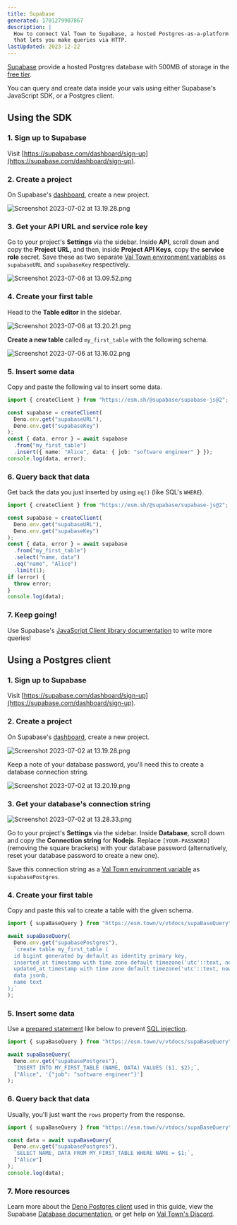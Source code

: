```yaml
---
title: Supabase
generated: 1701279907867
description: |
  How to connect Val Town to Supabase, a hosted Postgres-as-a-platform
  that lets you make queries via HTTP.
lastUpdated: 2023-12-22
---
```


[Supabase](https://supabase.com/) provide a hosted Postgres database with 500MB
of storage in the [free tier](https://supabase.com/pricing).

You can query and create data inside your vals using either Supabase's
JavaScript SDK, or a Postgres client.

## Using the SDK

### 1. Sign up to Supabase

Visit
[https://supabase.com/dashboard/sign-up](https://supabase.com/dashboard/sign-up).

### 2. Create a project

On Supabase's [dashboard](https://supabase.com/dashboard/projects), create a new
project.

![Screenshot 2023-07-02 at 13.19.28.png](./supabase/screenshot_2023-07-02_at_131928.png)

### 3. Get your API URL and service role key

Go to your project's **Settings** via the sidebar. Inside **API**, scroll down
and copy the **Project URL,** and then, inside **Project API Keys**, copy the
**service role** secret. Save these as two separate
[Val Town environment variables](https://www.val.town/settings/environment-variables) as `supabaseURL` and
`supabaseKey` respectively.

![Screenshot 2023-07-06 at 13.09.52.png](./supabase/screenshot_2023-07-06_at_130952.png)

### 4. Create your first table

Head to the **Table editor** in the sidebar.

![Screenshot 2023-07-06 at 13.20.21.png](./supabase/screenshot_2023-07-06_at_132021.png)

**Create a new table** called `my_first_table` with the following schema.

![Screenshot 2023-07-06 at 13.16.02.png](./supabase/screenshot_2023-07-06_at_131602.png)

### 5. Insert some data

Copy and paste the following val to insert some data.

```ts title="Data insertion" val
import { createClient } from "https://esm.sh/@supabase/supabase-js@2";

const supabase = createClient(
  Deno.env.get("supabaseURL"),
  Deno.env.get("supabaseKey")
);
const { data, error } = await supabase
  .from("my_first_table")
  .insert({ name: "Alice", data: { job: "software engineer" } });
console.log(data, error);
```

### 6. Query back that data

Get back the data you just inserted by using `eq()` (like SQL's `WHERE`).

```ts title="Data query" val
import { createClient } from "https://esm.sh/@supabase/supabase-js@2";

const supabase = createClient(
  Deno.env.get("supabaseURL"),
  Deno.env.get("supabaseKey")
);
const { data, error } = await supabase
  .from("my_first_table")
  .select("name, data")
  .eq("name", "Alice")
  .limit(1);
if (error) {
  throw error;
}
console.log(data);
```

### 7. Keep going!

Use Supabase's
[JavaScript Client library documentation](https://supabase.com/docs/reference/javascript/select)
to write more queries!

## Using a Postgres client

### 1. Sign up to Supabase

Visit
[https://supabase.com/dashboard/sign-up](https://supabase.com/dashboard/sign-up).

### 2. Create a project

On Supabase's [dashboard](https://supabase.com/dashboard/projects), create a new
project.

![Screenshot 2023-07-02 at 13.19.28.png](./supabase/screenshot_2023-07-02_at_131928.png)

Keep a note of your database password, you'll need this to create a database
connection string.

![Screenshot 2023-07-02 at 13.20.19.png](./supabase/screenshot_2023-07-02_at_132019.png)

### 3. Get your database's connection string

![Screenshot 2023-07-02 at 13.28.33.png](./supabase/screenshot_2023-07-02_at_132833.png)

Go to your project's **Settings** via the sidebar. Inside **Database**, scroll
down and copy the **Connection string** for **Nodejs**. Replace
`[YOUR-PASSWORD]` (removing the square brackets) with your database password
(alternatively, reset your database password to create a new one).

Save this connection string as a
[Val Town environment variable](https://www.val.town/settings/environment-variables) as `supabasePostgres`.

### 4. Create your first table

Copy and paste this val to create a table with the given schema.

```ts title="Table creation" val
import { supaBaseQuery } from "https://esm.town/v/vtdocs/supaBaseQuery";

await supaBaseQuery(
  Deno.env.get("supabasePostgres"),
  `create table my_first_table (
  id bigint generated by default as identity primary key,
  inserted_at timestamp with time zone default timezone('utc'::text, now()) not null,
  updated_at timestamp with time zone default timezone('utc'::text, now()) not null,
  data jsonb,
  name text
);`
);
```

### 5. Insert some data

Use a [prepared statement](https://deno-postgres.com/#/?id=prepared-statements-and-query-arguments)
like below to prevent [SQL injection](https://en.wikipedia.org/wiki/SQL_injection).

```ts title="Data insertion" val
import { supaBaseQuery } from "https://esm.town/v/vtdocs/supaBaseQuery";

await supaBaseQuery(
  Deno.env.get("supabasePostgres"),
  `INSERT INTO MY_FIRST_TABLE (NAME, DATA) VALUES ($1, $2);`,
  ["Alice", '{"job": "software engineer"}']
);
```

### 6. Query back that data

Usually, you'll just want the `rows` property from the response.

```ts title="Data query" val
import { supaBaseQuery } from "https://esm.town/v/vtdocs/supaBaseQuery";

const data = await supaBaseQuery(
  Deno.env.get("supabasePostgres"),
  `SELECT NAME, DATA FROM MY_FIRST_TABLE WHERE NAME = $1;`,
  ["Alice"]
);
console.log(data);
```

### 7. More resources

Learn more about the [Deno Postgres client](https://deno-postgres.com/) used in
this guide, view the Supabase
[Database documentation](https://supabase.com/docs/guides/database), or get help
on [Val Town's Discord](https://discord.gg/dHv45uN5RY).
